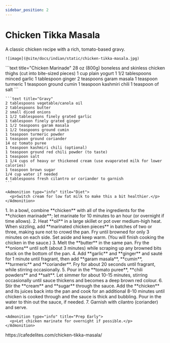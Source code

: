 ---
sidebar_position: 2
---


# Chicken Tikka Masala

<Tabs>
  <TabItem value="photos" label="Photos" default>
    A classic chicken recipe with a rich, tomato-based gravy.
    
    ![image](@site/docs/indian/static/chicken-tikka-masala.jpg)
  </TabItem>

  <TabItem value="ingredients" label="Ingredients">
    ```text title="Chicken Marinade"
    28 oz (800g) boneless and skinless chicken thighs (cut into bite-sized pieces)
    1 cup plain yogurt
    1 1/2 tablespoons minced garlic
    1 tablespoon ginger
    2 teaspoons garam masala
    1 teaspoon turmeric
    1 teaspoon ground cumin
    1 teaspoon kashmiri chili
    1 teaspoon of salt
    ```

    ```text title="Gravy"
    2 tablespoons vegetable/canola oil
    2 tablespoons butter
    2 small diced onions
    1 1/2 tablespoons finely grated garlic
    1 tablespoon finely grated ginger
    1 1/2 teaspoons garam masala
    1 1/2 teaspoons ground cumin
    1 teaspoon turmeric powder
    1 teaspoon ground coriander
    14 oz tomato puree
    1 teaspoon kashmiri chili (optional)
    1 teaspoon ground red chili powder (to taste)
    1 teaspoon salt
    1 1/4 cups of heavy or thickened cream (use evaporated milk for lower calories)
    1 teaspoon brown sugar
    1/4 cup water if needed
    4 tablespoons fresh cilantro or coriander to garnish
    ```

    <Admonition type="info" title="Diet">
      <p>Switch cream for low fat milk to make this a bit healthier.</p>
    </Admonition>
  </TabItem>

  <TabItem value="instructions" label="Instructions">
    1. In a bowl, combine **chicken** with all of the ingredients for the **chicken marinade**; let marinate for 10 minutes to an hour (or overnight if time allows).
    2. Heat **oil** in a large skillet or pot over medium-high heat. When sizzling, add **marinated chicken pieces** in batches of two or three, making sure not to crowd the pan. Fry until browned for only 3 minutes on each side. Set aside and keep warm. (You will finish cooking the chicken in the sauce.)
    3. Melt the **butter** in the same pan. Fry the **onions** until soft (about 3 minutes) while scraping up any browned bits stuck on the bottom of the pan. 
    4. Add **garlic** and **ginger** and sauté for 1 minute until fragrant, then add **garam masala**, **cumin**, **turmeric** and **coriander**. Fry for about 20 seconds until fragrant, while stirring occasionally.
    5. Pour in the **tomato puree**, **chili powders** and **salt**. Let simmer for about 10-15 minutes, stirring occasionally until sauce thickens and becomes a deep brown red colour.
    6. Stir the **cream** and **sugar** through the sauce. Add the **chicken** and its juices back into the pan and cook for an additional 8-10 minutes until chicken is cooked through and the sauce is thick and bubbling. Pour in the water to thin out the sauce, if needed.
    7. Garnish with cilantro (coriander) and serve.

    <Admonition type="info" title="Prep Early">
      <p>Let chicken marinate for overnight if possible.</p>
    </Admonition>
  </TabItem>

  <TabItem value="references" label="References">
    https://cafedelites.com/chicken-tikka-masala/
  </TabItem>
</Tabs>
